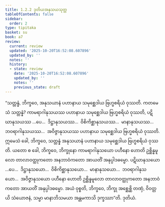 ```yaml
---
title: 1.2.2 ဒုတိယအနုသယသုတ္တ
tableOfContents: false
sidebar:
  order: 2
type: tipitaka
basket: su
book: a7
review:
  current: review
  updated: '2025-10-20T16:52:08.607896'
  updated_by: ''
  notes: ''
  history:
  - state: review
    date: '2025-10-20T16:52:08.607896'
    updated_by: ''
    notes: ''
    previous_state: draft
---
```



<DynamicBreadcrumb />


<ReviewStatus review={frontmatter.review} showDetails={true} />

<HypothesisAnnotation frontmatter={frontmatter} />

<Division number="12" book="a7" e="ch" v="16" p="402">

<Paragraph number="60" book="a7">
“သတ္တန္နံ, ဘိက္ခဝေ, အနုသယာနံ ပဟာနာယ သမုစ္ဆေဒါယ ဗြဟ္မစရိယံ ဝုဿတိ. ကတမေသံ သတ္တန္နံ? ကာမရာဂါနုသယဿ ပဟာနာယ သမုစ္ဆေဒါယ ဗြဟ္မစရိယံ ဝုဿတိ, ပဋိဃာနုသယဿ …ပေ…  ဒိဋ္ဌာနုသယဿ…  ဝိစိကိစ္ဆာနုသယဿ…  မာနာနုသယဿ…  ဘဝရာဂါနုသယဿ…  အဝိဇ္ဇာနုသယဿ ပဟာနာယ သမုစ္ဆေဒါယ ဗြဟ္မစရိယံ ဝုဿတိ. ဣမေသံ ခေါ, ဘိက္ခဝေ, သတ္တန္နံ အနုသယာနံ ပဟာနာယ သမုစ္ဆေဒါယ ဗြဟ္မစရိယံ ဝုဿတိ.
</Paragraph>

<Paragraph number="61" book="a7">
ယတော စ ခေါ, ဘိက္ခဝေ, ဘိက္ခုနော ကာမရာဂါနုသယော ပဟီနော ဟောတိ ဥစ္ဆိန္နမူလော တာလာဝတ္ထုကတော အနဘာဝံကတော အာယတိံ အနုပ္ပါဒဓမ္မော. ပဋိဃာနုသယော …ပေ…  ဒိဋ္ဌာနုသယော…  ဝိစိကိစ္ဆာနုသယော…  မာနာနုသယော…  ဘဝရာဂါနုသယော…  အဝိဇ္ဇာနုသယော ပဟီနော ဟောတိ ဥစ္ဆိန္နမူလော တာလာဝတ္ထုကတော အနဘာဝံကတော အာယတိံ အနုပ္ပါဒဓမ္မော. အယံ ဝုစ္စတိ, ဘိက္ခဝေ, ဘိက္ခု အစ္ဆေစ္ဆိ တဏှံ, ဝိဝတ္တယိ သံယောဇနံ, သမ္မာ မာနာဘိသမယာ အန္တမကာသိ ဒုက္ခဿာ”တိ.

</Paragraph>
</Division>

<Paragraph number="62" type="center" book="a7">
ဒုတိယံ.
</Paragraph>